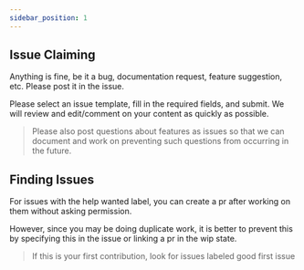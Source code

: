```yaml
---
sidebar_position: 1
---
```


## Issue Claiming

Anything is fine, be it a bug, documentation request, feature suggestion, etc. Please post it in the issue.

Please select an issue template, fill in the required fields, and submit. We will review and edit/comment on your content as quickly as possible.

> Please also post questions about features as issues so that we can document and work on preventing such questions from occurring in the future.

## Finding Issues

For issues with the help wanted label, you can create a pr after working on them without asking permission. 

However, since you may be doing duplicate work, it is better to prevent this by specifying this in the issue or linking a pr in the wip state.

> If this is your first contribution, look for issues labeled good first issue

